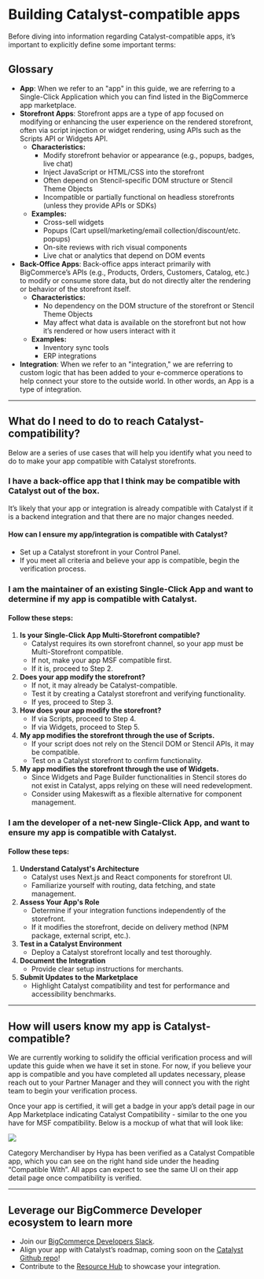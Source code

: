 # Building Catalyst-compatible apps

Before diving into information regarding Catalyst-compatible apps, it’s important to explicitly define some important terms:

## Glossary

- **App**: When we refer to an "app" in this guide, we are referring to a Single-Click Application which you can find listed in the BigCommerce app marketplace.
- **Storefront Apps**: Storefront apps are a type of app focused on modifying or enhancing the user experience on the rendered storefront, often via script injection or widget rendering, using APIs such as the Scripts API or Widgets API.
  - **Characteristics:**
    - Modify storefront behavior or appearance (e.g., popups, badges, live chat)
    - Inject JavaScript or HTML/CSS into the storefront
    - Often depend on Stencil-specific DOM structure or Stencil Theme Objects
    - Incompatible or partially functional on headless storefronts (unless they provide APIs or SDKs)
  - **Examples:**
    - Cross-sell widgets
    - Popups (Cart upsell/marketing/email collection/discount/etc. popups)
    - On-site reviews with rich visual components
    - Live chat or analytics that depend on DOM events
- **Back-Office Apps**: Back-office apps interact primarily with BigCommerce’s APIs (e.g., Products, Orders, Customers, Catalog, etc.) to modify or consume store data, but do not directly alter the rendering or behavior of the storefront itself.
  - **Characteristics:**
    - No dependency on the DOM structure of the storefront or Stencil Theme Objects
    - May affect what data is available on the storefront but not how it’s rendered or how users interact with it
  - **Examples:**
    - Inventory sync tools
    - ERP integrations
- **Integration**: When we refer to an "integration," we are referring to custom logic that has been added to your e-commerce operations to help connect your store to the outside world. In other words, an App is a type of integration.
---
## What do I need to do to reach Catalyst-compatibility?

Below are a series of use cases that will help you identify what you need to do to make your app compatible with Catalyst storefronts.

### I have a back-office app that I think may be compatible with Catalyst out of the box.

It’s likely that your app or integration is already compatible with Catalyst if it is a backend integration and that there are no major changes needed.

#### How can I ensure my app/integration is compatible with Catalyst?
- Set up a Catalyst storefront in your Control Panel.
- If you meet all criteria and believe your app is compatible, begin the verification process.

### I am the maintainer of an existing Single-Click App and want to determine if my app is compatible with Catalyst.

#### Follow these steps:

1. **Is your Single-Click App Multi-Storefront compatible?**
   - Catalyst requires its own storefront channel, so your app must be Multi-Storefront compatible.
   - If not, make your app MSF compatible first.
   - If it is, proceed to Step 2.
2. **Does your app modify the storefront?**
   - If not, it may already be Catalyst-compatible.
   - Test it by creating a Catalyst storefront and verifying functionality.
   - If yes, proceed to Step 3.
3. **How does your app modify the storefront?**
   - If via Scripts, proceed to Step 4.
   - If via Widgets, proceed to Step 5.
4. **My app modifies the storefront through the use of Scripts.**
   - If your script does not rely on the Stencil DOM or Stencil APIs, it may be compatible.
   - Test on a Catalyst storefront to confirm functionality.
5. **My app modifies the storefront through the use of Widgets.**
   - Since Widgets and Page Builder functionalities in Stencil stores do not exist in Catalyst, apps relying on these will need redevelopment.
   - Consider using Makeswift as a flexible alternative for component management.

### I am the developer of a net-new Single-Click App, and want to ensure my app is compatible with Catalyst.

#### Follow these teps:
1. **Understand Catalyst's Architecture**
   - Catalyst uses Next.js and React components for storefront UI.
   - Familiarize yourself with routing, data fetching, and state management.
2. **Assess Your App's Role**
   - Determine if your integration functions independently of the storefront.
   - If it modifies the storefront, decide on delivery method (NPM package, external script, etc.).
3. **Test in a Catalyst Environment**
   - Deploy a Catalyst storefront locally and test thoroughly.
4. **Document the Integration**
   - Provide clear setup instructions for merchants.
5. **Submit Updates to the Marketplace**
   - Highlight Catalyst compatibility and test for performance and accessibility benchmarks.

---

## How will users know my app is Catalyst-compatible?

We are currently working to solidify the official verification process and will update this guide when we have it set in stone. For now, if you believe your app is compatible and you have completed all updates necessary, please reach out to your Partner Manager and they will connect you with the right team to begin your verification process. 

Once your app is certified, it will get a badge in your app’s detail page in our App Marketplace indicating Catalyst Compatibility - similar to the one you have for MSF compatibility. Below is a mockup of what that will look like: 

![](./hypa-apps.png)

Category Merchandiser by Hypa has been verified as a Catalyst Compatible app, which you can see on the right hand side under the heading “Compatible With”. All apps can expect to see the same UI on their app detail page once compatibility is verified.

---

## Leverage our BigCommerce Developer ecosystem to learn more

- Join our [BigCommerce Developers Slack](https://developer.bigcommerce.com/slack).
- Align your app with Catalyst’s roadmap, coming soon on the [Catalyst Github repo](https://github.com/bigcommerce/catalyst)!
- Contribute to the [Resource Hub](https://developer.bigcommerce.com/resource-hub) to showcase your integration.

